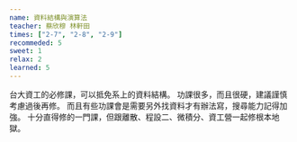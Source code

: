 ```yaml
---
name: 資料結構與演算法
teacher: 蔡欣穆 林軒田
times: ["2-7", "2-8", "2-9"]
recommeded: 5
sweet: 1
relax: 2
learned: 5
---
```

台大資工的必修課，可以抵免系上的資料結構。
功課很多，而且很硬，建議謹慎考慮過後再修。
而且有些功課會是需要另外找資料才有辦法寫，搜尋能力記得加強。
十分直得修的一門課，但跟離散、程設二、微積分、資工營一起修根本地獄。